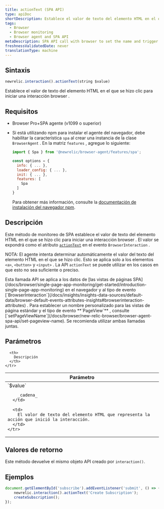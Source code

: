 ```yaml
---
title: actionText (SPA API)
type: apiDoc
shortDescription: Establece el valor de texto del elemento HTML en el que se hizo clic para iniciar una interacción browser .
tags:
  - Browser
  - Browser monitoring
  - Browser agent and SPA API
metaDescription: SPA API call with browser to set the name and trigger of a browser interaction that is not a route change or URL change.
freshnessValidatedDate: never
translationType: machine
---
```


## Sintaxis

```js
newrelic.interaction().actionText(string $value)
```

Establece el valor de texto del elemento HTML en el que se hizo clic para iniciar una interacción browser .

## Requisitos

* Browser Pro+SPA agente (v1099 o superior)

* Si está utilizando npm para instalar el agente del navegador, debe habilitar la característica `spa` al crear una instancia de la clase `BrowserAgent` . En la matriz `features` , agregue lo siguiente:

  ```js
  import { Spa } from '@newrelic/browser-agent/features/spa';

  const options = {
    info: { ... },
    loader_config: { ... },
    init: { ... },
    features: [
      Spa
    ]
  }
  ```

  Para obtener más información, consulte la [documentación de instalación del navegador npm](https://www.npmjs.com/package/@newrelic/browser-agent#new-relic-browser-agent).

## Descripción

Este método de monitoreo de SPA establece el valor de texto del elemento HTML en el que se hizo clic para iniciar una interacción browser . El valor se expondrá como el atributo [`actionText`](/docs/insights/explore-data/attributes/browser-default-attributes-insights#interaction-actionText) en el evento `BrowserInteraction` .

NOTA: El agente intenta determinar automáticamente el valor del texto del elemento HTML en el que se hizo clic. Esto se aplica solo a los elementos `<a>`, `<button>` y `<input>` . La API `actionText` se puede utilizar en los casos en que esto no sea suficiente o preciso.

<Callout variant="tip">
  Esta llamada API se aplica a los datos de [las vistas de páginas SPA](/docs/browser/single-page-app-monitoring/get-started/introduction-single-page-app-monitoring) en el navegador y al tipo de evento [`BrowserInteraction`](/docs/insights/insights-data-sources/default-data/browser-default-events-attributes-insights#browserinteraction-attributes) . Para establecer un nombre personalizado para las vistas de página estándar y el tipo de evento <DNT>**`PageView`**</DNT> , consulte [`setPageViewName`](/docs/browser/new-relic-browser/browser-agent-spa-api/set-pageview-name). Se recomienda utilizar ambas llamadas juntas.
</Callout>

## Parámetros

<table>
  <thead>
    <tr>
      <th width="25%">
        Parámetro
      </th>

      <th>
        Descripción
      </th>
    </tr>
  </thead>

  <tbody>
    <tr>
      <td>
        `$value`

        _cadena_
      </td>

      <td>
        El valor de texto del elemento HTML que representa la acción que inició la interacción.
      </td>
    </tr>
  </tbody>
</table>

## Valores de retorno

Este método devuelve el mismo objeto API creado por `interaction()`.

## Ejemplos

```js
document.getElementById('subscribe').addEventListener('submit', () => {
    newrelic.interaction().actionText('Create Subscription');
    createSubscription();
});
```
